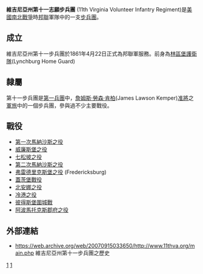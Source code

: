 '''維吉尼亞州第十一志願步兵團''' (11th Virginia Volunteer Infantry Regiment)是[[美國|美國]][[南北戰爭|南北戰爭]]時[[美利堅聯盟國|邦聯]]軍隊中的一支[[步兵團|步兵團]]。

==成立==
維吉尼亞州第十一步兵團於1861年4月22日正式為邦聯軍服務。前身為[[林區堡護衛隊|林區堡護衛隊]](Lynchburg Home Guard)

==隸屬==
第十一步兵團是[[第一兵團(邦聯)|第一兵團]]中，[[詹姆斯·勞森·肯柏|詹姆斯·勞森·肯柏]](James Lawson Kemper)[[准將|准將]]之[[軍旅|軍旅]]中的一個步兵團，參與過不少主要戰役。

==戰役==
*[[第一次馬納沙斯之役|第一次馬納沙斯之役]]
*[[威廉斯堡之役|威廉斯堡之役]]
*[[七松坡之役|七松坡之役]]
*[[第二次馬納沙斯之役|第二次馬納沙斯之役]]
*[[弗雷德里克斯堡之役|弗雷德里克斯堡之役]] (Fredericksburg)
*[[蓋茨堡戰役|蓋茨堡戰役]]
*[[北安娜之役|北安娜之役]]
*[[冷港之役|冷港之役]]
*[[彼得斯堡圍城戰|彼得斯堡圍城戰]]
*[[阿波馬托克斯郡府之役|阿波馬托克斯郡府之役]]

==外部連結==
*https://web.archive.org/web/20070915033650/http://www.11thva.org/main.php 維吉尼亞州第十一步兵團之歷史

[[Category:邦聯步兵團|1]]
[[Category:維吉尼亞州步兵團|1]]